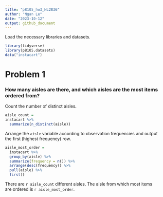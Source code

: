 ```yaml
---
title: "p8105_hw3_NL2836"
author: "Ngan Le"
date: "2023-10-12"
output: github_document
---
```


Load the necessary libraries and datasets.
```r
library(tidyverse)
library(p8105.datasets)
data("instacart")
```

# Problem 1

### How many aisles are there, and which aisles are the most items ordered from?

Count the number of distinct aisles.
```r
aisle_count = 
instacart %>% 
  summarize(n_distinct(aisle))
```

Arrange the `aisle` variable according to observation frequencies and output the first (highest frequency) row.
```r
aisle_most_order =
  instacart %>% 
  group_by(aisle) %>% 
  summarize(frequency = n()) %>% 
  arrange(desc(frequency)) %>% 
  pull(aisle) %>% 
  first()
```

There are `r aisle_count` different aisles. The aisle from which most items are ordered is `r aisle_most_order`.


